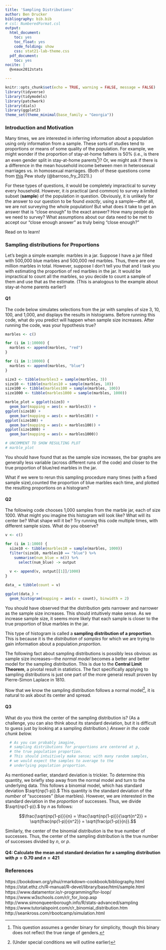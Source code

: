 ```yaml
---
title: 'Sampling Distributions'
author: Ben Drucker
bibliography: bib.bib
# csl: NumberedFormat.csl
output:
  html_document:
    toc: yes
    toc_float: yes
    code_folding: show
    css: stat21-lab-theme.css
  pdf_document:
    toc: yes
nocite: |
  @veaux2012stats

---
```


```r
knitr::opts_chunk$set(echo = TRUE, warning = FALSE, message = FALSE)
library(tidyverse)
library(tidymodels)
library(patchwork)
library(dials)
library(ggplot2)
theme_set(theme_minimal(base_family = "Georgia"))
```

### Introduction and Motivation

Many times, we are interested in inferring information about a population using only information from a sample. These sorts of studies tend to proportions or means of some quality of the population. For example, we might wonder if the proportion of stay-at-home fathers is 50% (i.e., is there an even gender split in stay-at-home parents[^gender-simplicity])? Or, we might ask if there is a difference in the mean household income between men in heterosexual marriages vs. in homosexual marriages. (Both of these questions come from [this](https://www.pewresearch.org/fact-tank/2021/07/07/on-some-demographic-measures-people-in-same-sex-marriages-differ-from-those-in-opposite-sex-marriages/) Pew study (@barroso_fry_2021).)

For these types of questions, it would be completely impractical to survey every household. However, it *is* practical (and common) to survey a limited subset (**sample**) of the population in question. Obviously, it is unlikely for the answer to our question to be found *exactly*, using a sample—after all, we are not surveying the whole population! But what does it take to get an answer that is "close enough" to the exact answer? How many people do we need to survey? What assumptions about our data need to be met to accept our "close enough answer" as truly being "close enough?"

Read on to learn!

### Sampling distributions for Proportions

Let's begin a simple example: marbles in a jar. Suppose I have a jar filled with 500,000 blue marbles and 500,000 red marbles. Thus, there are one million marbles in total. However, suppose I don't tell you that and I task you with estimating the proportion of red marbles in the jar. It would be impractical to count all the marbles, so you decide to count a sample of them and use that as the estimate. (This is analogous to the example about stay-at-home parents earlier!)

#### **Q1**
The code below simulates selections from the jar with samples of size 3, 10, 100, and 1,000, and displays the results in histograms. Before running this code, what do you predict will happen when sample size increases. After running the code, was your hypothesis true?

```r
marbles <- c()

for (i in 1:10000) {
  marbles <- append(marbles, "red")
}

for (i in 1:10000) {
  marbles <- append(marbles, "blue")
}

size3 <- tibble(marbles3 = sample(marbles, 3))
size10 <- tibble(marbles10 = sample(marbles, 10))
size100 <- tibble(marbles100 = sample(marbles, 100))
size1000 <- tibble(marbles1000 = sample(marbles, 1000))

marble_plot = ggplot(size3) +
  geom_bar(mapping = aes(x = marbles3)) +
ggplot(size10) +
  geom_bar(mapping = aes(x = marbles10)) +
ggplot(size100) +
  geom_bar(mapping = aes(x = marbles100)) +
ggplot(size1000) +
  geom_bar(mapping = aes(x = marbles1000))

# UNCOMMENT TO SHOW RESULTING PLOT
# marble_plot
```

You should have found that as the sample size increases, the bar graphs are generally less variable (across different runs of the code) and closer to the true proportion of blue/red marbles in the jar.

What if we were to rerun this sampling procedure many times (with a fixed sample size),counted the proportion of blue marbles each time, and plotted the resulting proportions on a histogram?  

#### **Q2**
The following code chooses 1,000 samples from the marble jar, each of size 1000. What might you imagine this histogram will look like? What will its center be? What shape will it be? Try running this code multiple times, with different sample sizes. What do you observe?

```r
v <- c()

for (i in 1:1000) {
  size10 <- tibble(marbles10 = sample(marbles, 1000))
  filter(size10, marbles10 == "blue") %>%
    summarise(num_blue = n()) %>%
      select(num_blue) -> output
  
  v <- append(v, output[[1]]/1000)
}

data_ = tibble(count = v)

ggplot(data_) +
  geom_histogram(mapping = aes(x = count), binwidth = 2)
```

You should have observed that the distribution gets narrower and narrower as the sample size increases. This should intuitively make sense. As we increase sample size, it seems more likely that each sample is closer to the true proportion of blue marbles in the jar. 

This type of histogram is called a **sampling distribution of a proportion**. This is because it is the *distribution* of *samples* for which we are trying to gain information about a population *proportion*.

The following fact about sampling distributions is possibly less obvious: as sample size increases—the *normal model* becomes a better and better model for the sampling distribution. This is due to the **Central Limit Theorem**, a pivotal result in statistics. The fact specifically applying to sampling distributions is just one part of the more general result proven by Pierre-Simon Laplace in 1810.

Now that we know the sampling distribution follows a normal model[^cond], it is natural to ask about its center and spread. 

#### **Q3**
What do you think the center of the sampling distribution is? (As a challenge, you can also think about its standard deviation, but it is difficult to guess just by looking at a sampling distribution.) *Answer in the code chunk below.*

```r
  # As you can probably imagine,
  # sampling distributions for proportions are centered at p,
  # the true population proportion.
  # This should intuitively make sense; with many random samples,
  # we would expect the samples to average to the
  # underlying population proportion.
```

As mentioned earlier, standard deviation is trickier. To determine this quantity, we briefly step away from the normal model and turn to the underlying data. This follows a binomial model, which has standard deviation $\sqrt{np(1-p)}.$ This quantity is the standard deviation of the *number* of "successes" (blue marbles). However, we are interested in the standard deviation in the *proportion* of successes. Thus, we divide $\sqrt{np(1-p)}.$ by $n$ as follows:

$$\frac{\sqrt{np(1-p)}}{n} = \frac{\sqrt{np(1-p)}}{\sqrt{n^2}} = \sqrt{frac{np(1-p)}{n^2}} = \sqrt{frac{p(1-p)}{n}}.$$

Similarly, the center of the binomial distribution is the true number of successes.<!--FIXME--> Thus, the center of the sampling distribution is the true number of successes divided by $n$, or $p$. 

#### **Q4:** Calculate the mean and standard deviation for a sampling distribution with $p = 0.70$ and $n = 421$


<!--TODO If time, go into detail about the SD of the binomial model-->
<!--QQ: Sample distribution vs. sampling distribution: Which (if either) can mean a distribution of actual data? Which is just "all possible"?-->


[^gender-simplicity]: This question assumes a gender binary for simplicity, though this binary does not reflect the true range of genders.
[^cond]: (Under special conditions we will outline earlier)

### References

https://bookdown.org/yihui/rmarkdown-cookbook/bibliography.html
https://stat.ethz.ch/R-manual/R-devel/library/base/html/sample.html
https://www.datamentor.io/r-programming/for-loop/
https://www.w3schools.com/r/r_for_loop.asp
<!--https://stat.ethz.ch/R-manual/R-devel/library/base/html/Colon.html
https://www.rdocumentation.org/packages/base/versions/3.6.2/topics/append-->
http://www.simonqueenborough.info/R/stats-advanced/sampling
https://www.tutorialspoint.com/r/r_binomial_distribution.htm
http://seankross.com/rbootcamp/simulation.html